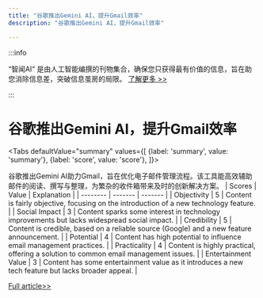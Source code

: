 ```yaml
---
title: "谷歌推出Gemini AI，提升Gmail效率"
description: "谷歌推出Gemini AI，提升Gmail效率"

---
```



:::info

“智闻AI“ 是由人工智能编撰的刊物集合，确保您只获得最有价值的信息，旨在助您消除信息差，突破信息茧房的局限。  [了解更多 >>](/)

:::

# 谷歌推出Gemini AI，提升Gmail效率


<Tabs
	defaultValue="summary"
	values={[
	{label: 'summary', value: 'summary'},
	{label: 'score', value: 'score'},
]}>
<TabItem value="summary">


谷歌推出Gemini AI助力Gmail，旨在优化电子邮件管理流程。该工具能高效辅助邮件的阅读、撰写与整理，为繁杂的收件箱带来及时的创新解决方案。
</TabItem>
<TabItem value="score">
	| Scores     | Value   | Explanation |
	| -------- | ------- | ------- |
	| Objectivity  | 5    | Content is fairly objective, focusing on the introduction of a new technology feature.    |
	| Social Impact | 3     | Content sparks some interest in technology improvements but lacks widespread social impact.    |
	| Credibility    | 5    | Content is credible, based on a reliable source (Google) and a new feature announcement.    |
	| Potential    | 4    | Content has high potential to influence email management practices.    |
	| Practicality    | 4    | Content is highly practical, offering a solution to common email management issues.    |
	| Entertainment Value    | 3    | Content has some entertainment value as it introduces a new tech feature but lacks broader appeal.    |
</TabItem>
</Tabs>

[Full article>>](https://www.cnet.com/tech/mobile/too-many-emails-this-new-gmail-ai-feature-can-help/#ftag=CAD590a51e)
